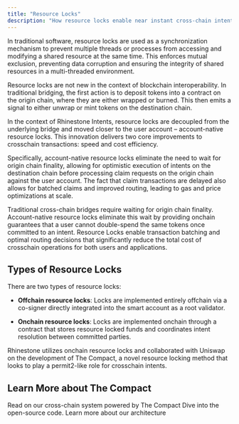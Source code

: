 ```yaml
---
title: "Resource Locks"
description: "How resource locks enable near instant cross-chain intents" 
---
```


In traditional software, resource locks are used as a synchronization mechanism to prevent multiple threads or processes from accessing and modifying a shared resource at the same time. This enforces mutual exclusion, preventing data corruption and ensuring the integrity of shared resources in a multi-threaded environment.

Resource locks are not new in the context of blockchain interoperability. In traditional bridging, the first action is to deposit tokens into a contract on the origin chain, where they are either wrapped or burned. This then emits a signal to either unwrap or mint tokens on the destination chain.

In the context of Rhinestone Intents, resource locks are decoupled from the underlying bridge and moved closer to the user account – account-native resource locks. This innovation delivers two core improvements to crosschain transactions: speed and cost efficiency.

Specifically, account-native resource locks eliminate the need to wait for origin chain finality, allowing for optimistic execution of intents on the destination chain before processing claim requests on the origin chain against the user account. The fact that claim transactions are delayed also allows for batched claims and improved routing, leading to gas and price optimizations at scale.

<Card title="Speed: Near-Instant Execution" icon="zap">
  Traditional cross-chain bridges require waiting for origin chain finality. Account-native resource locks eliminate this wait by providing onchain guarantees that a user cannot double-spend the same tokens once committed to an intent.
</Card>
<Card title="Efficiency: Gas and Route Optimization" icon="gauge">
  Resource Locks enable transaction batching and optimal routing decisions that significantly reduce the total cost of crosschain operations for both users and applications.
</Card>

## Types of Resource Locks

There are two types of resource locks:

- **Offchain resource locks**: Locks are implemented entirely offchain via a co-signer directly integrated into the smart account as a root validator.

- **Onchain resource locks**: Locks are implemented onchain through a contract that stores resource locked funds and coordinates intent resolution between committed parties. 

Rhinestone utilizes onchain resource locks and collaborated with Uniswap on the development of The Compact, a novel resource locking method that looks to play a permit2-like role for crosschain intents. 

## Learn More about The Compact

<Columns cols={3}>
  <Card title="Blog post" icon="file-text" href="https://www.rhinestone.dev/blog/omni-account-a-new-paradigm-for-cross-chain-interop-0b0c1978dfa1">
    Read on our cross-chain system powered by The Compact
  </Card>

  <Card title="The Compact GitHub" icon="github" href="https://github.com/Uniswap/the-compact">
    Dive into the open-source code.
  </Card>

  <Card title="Rhinestone Intents" icon="workflow" href="../introduction/rhinestone-intents">
    Learn more about our architecture
  </Card>
</Columns>

